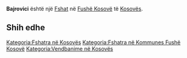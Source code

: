 {{Fshat në Kosovës
 | Emri                = Bajrovici
| srp_N_name = Bajrovici
| srp_N_FULL_NAME_RO = Bajrovici
| srp_N_FULL_NAME_ND_RO = Bajrovici
| srp_N_SORT_NAME_RG = BAJROVICI
| srp_N_FULL_NAME_RG = Bajrovici
| srp_N_FULL_NAME_ND_RG = Bajrovici

 | Emri (Rasa dhanore) = 
 | Figura              = 
 | Shteti              = Kosovo
 | Komuna              = Fushë Kosovë
 | Kodi postar         = 
 | Sipërfaqja          = 

 | Popullsia           = 

 | Regj. i popullsisë  = 
 | Dend. e popullsisë  = 
 | Faqja zyrtare       = 
 <!--- Koordinatat ----> 
 | Gjerësia            = 42.571389
 | Gjatësia            = 21.496111
 | Lartësia            = 
}}
'''Bajrovici''' është një [[Fshat]] në [[Fushë Kosovë]] të [[Kosovës]].

<!-- == Gjeografia == -->
<!-- == Historia == -->
<!-- == Demografia == -->
== Shih edhe ==
{{Komuna Fushë Kosovë}}
{{Kosovo-Administrata-Cung}}

[[Kategoria:Fshatra në Kosovës]]
[[Kategoria:Fshatra në Kommunes Fushë Kosovë]]
[[Kategoria:Vendbanime në Kosovës]]